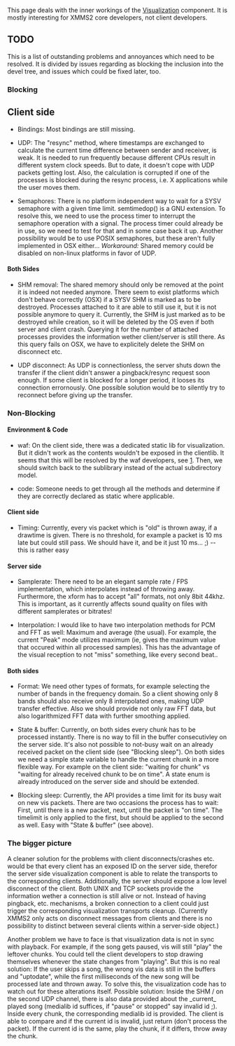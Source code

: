 This page deals with the inner workings of the [[Visualization]] component. It is mostly interesting for XMMS2 core developers, not client developers.

== TODO ==

This is a list of outstanding problems and annoyances which need to be resolved. It is divided by issues regarding as blocking the inclusion into the devel tree, and issues which could be fixed later, too.


=== Blocking ===

== Client side ==

* Bindings: Most bindings are still missing.

* UDP: The "resync" method, where timestamps are exchanged to calculate the current time difference between sender and receiver, is weak. It is needed to run frequently because different CPUs result in different system clock speeds.  But to date, it doesn't cope with UDP packets getting lost. Also, the calculation is corrupted if one of the processes is blocked during the resync process, i.e. X applications while the user moves them.

* Semaphores: There is no platform independent way to wait for a SYSV semaphore with a given time limit. semtimedop() is a GNU extension. To resolve this, we need to use the process timer to interrupt the semaphore operation with a signal. The process timer could already be in use, so we need to test for that and in some case back it up. Another possibility would be to use POSIX semaphores, but these aren't fully implemented in OSX either... ''Workaround:'' Shared memory could be disabled on non-linux platforms in favor of UDP.

==== Both Sides ====

* SHM removal: The shared memory should only be removed at the point it is indeed not needed anymore. There seem to exist platforms which don't behave correctly (OSX) if a SYSV SHM is marked as to be destroyed. Processes attached to it are able to still use it, but it is not possible anymore to query it. Currently, the SHM is just marked as to be destroyed while creation, so it will be deleted by the OS even if both server and client crash. Querying it for the number of attached processes provides the information wether client/server is still there. As this query fails on OSX, we have to explicitely delete the SHM on disconnect etc.

* UDP disconnect: As UDP is connectionless, the server shuts down the transfer if the client didn't answer a pingback/resync request soon enough. If some client is blocked for a longer period, it looses its connection errornously. One possible solution would be to silently try to reconnect before giving up the transfer.

=== Non-Blocking ===

==== Environment & Code ====

* waf: On the client side, there was a dedicated static lib for visualization. But it didn't work as the contents wouldn't be exposed in the clientlib. It seems that this will be resolved by the waf developers, see [http://code.google.com/p/waf/issues/detail?id=44]. Then, we should switch back to the sublibrary instead of the actual subdirectory model.

* code: Someone needs to get through all the methods and determine if they are correctly declared as static where applicable.

==== Client side ====

* Timing: Currently, every vis packet which is "old" is thrown away, if a drawtime is given. There is no threshold, for example a packet is 10 ms late but could still pass. We should have it, and be it just 10 ms... ;) -- this is rather easy

==== Server side ====

* Samplerate: There need to be an elegant sample rate / FPS implementation, which interpolates instead of throwing away. Furthermore, the xform has to accept "all" formats, not only 8bit 44khz. This is important, as it currently affects sound quality on files with different samplerates or bitrates!

* Interpolation: I would like to have two interpolation methods for PCM and FFT as well: Maximum and average (the usual). For example, the current "Peak" mode utilizes maximum (ie, gives the maximum value that occured within all processed samples). This has the advantage of the visual reception to not "miss" something, like every second beat..

==== Both sides ====

* Format: We need other types of formats, for example selecting the number of bands in the frequency domain. So a client showing only 8 bands should also receive only 8 interpolated ones, making UDP transfer effective. Also we should provide not only raw FFT data, but also logarithmized FFT data with further smoothing applied.

* State & buffer: Currently, on both sides every chunk has to be processed instantly. There is no way to fill in the buffer consecutivley on the server side. It's also not possible to not-busy wait on an already received packet on the client side (see "Blocking sleep"). On both sides we need a simple state variable to handle the current chunk in a more flexible way. For example on the client side: "waiting for chunk" vs "waiting for already received chunk to be on time". A state enum is already introduced on the server side and should be extended.

* Blocking sleep: Currently, the API provides a time limit for its busy wait on new vis packets. There are two occasions the process has to wait: First, until there is a new packet, next, until the packet is "on time". The timelimit is only applied to the first, but should be applied to the second as well. Easy with "State & buffer" (see above).


=== The bigger picture ===

A cleaner solution for the problems with client disconnects/crashes etc. would be that every client has an exposed ID on the server side, therefor the server side visualization component is able to relate the transports to the corresponding clients. Additionally, the server should expose a low level disconnect of the client. Both UNIX and TCP sockets provide the information wether a connection is still alive or not. Instead of having pingback, etc. mechanisms, a broken connection to a client could just trigger the corresponding visualization transports cleanup. (Currently XMMS2 only acts on disconnect messages from clients and there is no possibility to distinct between several clients within a server-side object.)

Another problem we have to face is that visualization data is not in sync with playback. For example, if the song gets paused, vis will still "play" the leftover chunks. You could tell the client developers to stop drawing themselves whenever the state changes from "playing". But this is no real solution: If the user skips a song, the wrong vis data is still in the buffers and "uptodate", while the first milliseconds of the new song will be processed late and thrown away.
To solve this, the visualization code has to watch out for these alterations itself. Possible solution: Inside the SHM / on the second UDP channel, there is also data provided about the _current_ played song (medialib id suffices, if "pause" or stopped" say invalid id ;). Inside every chunk, the corresponding medialib id is provided. The client is able to compare and if the current id is invalid, just return (don't process the packet). If the current id is the same, play the chunk, if it differs, throw away the chunk.